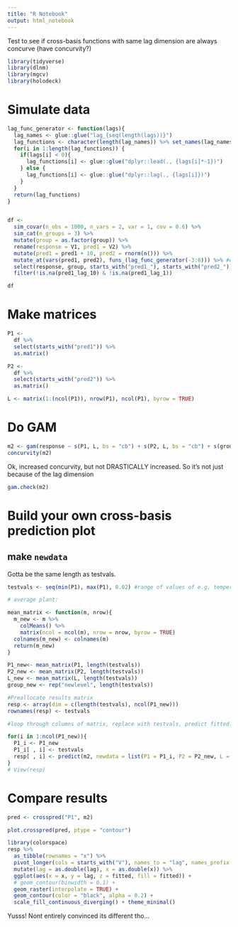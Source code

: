 ```yaml
---
title: "R Notebook"
output: html_notebook
---
```

Test to see if cross-basis functions with same lag dimension are always concurve (have concurvity?)

```r
library(tidyverse)
library(dlnm)
library(mgcv)
library(holodeck)
```

# Simulate data

```r
lag_func_generator <- function(lags){
  lag_names <- glue::glue("lag_{seq(length(lags))}")
  lag_functions <- character(length(lag_names)) %>% set_names(lag_names)
  for(i in 1:length(lag_functions)) {
    if(lags[i] < 0){
      lag_functions[i] <- glue::glue("dplyr::lead(., {lags[i]*-1})")
    } else {
      lag_functions[i] <- glue::glue("dplyr::lag(., {lags[i]})")
    }
  }
  return(lag_functions)
}


df <-
  sim_covar(n_obs = 1000, n_vars = 2, var = 1, cov = 0.6) %>% 
  sim_cat(n_groups = 3) %>% 
  mutate(group = as.factor(group)) %>% 
  rename(response = V1, pred1 = V2) %>% 
  mutate(pred1 = pred1 + 10, pred2 = rnorm(n())) %>% 
  mutate_at(vars(pred1, pred2), funs_(lag_func_generator(-3:6))) %>% #effect should be at 3 days
  select(response, group, starts_with("pred1_"), starts_with("pred2_")) %>% 
  filter(!is.na(pred1_lag_10) & !is.na(pred1_lag_1))

df
```


# Make matrices

```r
P1 <-
  df %>%
  select(starts_with("pred1")) %>% 
  as.matrix()

P2 <- 
  df %>% 
  select(starts_with("pred2")) %>% 
  as.matrix()

L <- matrix(1:(ncol(P1)), nrow(P1), ncol(P1), byrow = TRUE)
```

# Do GAM

```r
m2 <- gam(response ~ s(P1, L, bs = "cb") + s(P2, L, bs = "cb") + s(group, bs = "re"), data = df)
concurvity(m2)
```

Ok, increased concurvity, but not DRASTICALLY increased. So it's not just because of the lag dimension

```r
gam.check(m2)
```


# Build your own cross-basis prediction plot
## make `newdata`

Gotta be the same length as testvals.

```r
testvals <- seq(min(P1), max(P1), 0.02) #range of values of e.g. temperature

# average plant:

mean_matrix <- function(m, nrow){
  m_new <- m %>% 
    colMeans() %>%
    matrix(ncol = ncol(m), nrow = nrow, byrow = TRUE)
  colnames(m_new) <- colnames(m)
  return(m_new)
}

P1_new<- mean_matrix(P1, length(testvals))
P2_new <- mean_matrix(P2, length(testvals))
L_new <- mean_matrix(L, length(testvals))
group_new <- rep("newlevel", length(testvals))
```




```r
#Preallocate results matrix
resp <- array(dim = c(length(testvals), ncol(P1_new)))
rownames(resp) <- testvals

#loop through columns of matrix, replace with testvals, predict fitted.

for(i in 1:ncol(P1_new)){
  P1_i <- P1_new
  P1_i[ , i] <- testvals
  resp[ , i] <- predict(m2, newdata = list(P1 = P1_i, P2 = P2_new, L = L_new, group = group_new))
}
# View(resp)
```

# Compare results
```r
pred <- crosspred("P1", m2)

plot.crosspred(pred, ptype = "contour")
```

```r
library(colorspace)
resp %>% 
  as_tibble(rownames = "x") %>% 
  pivot_longer(cols = starts_with("V"), names_to = "lag", names_prefix = "V", values_to = "fitted") %>% 
  mutate(lag = as.double(lag), x = as.double(x)) %>% 
  ggplot(aes(x = x, y = lag, z = fitted, fill = fitted)) +
  # geom_contour(binwidth = 0.1) +
  geom_raster(interpolate = TRUE) +
  geom_contour(color = "black", alpha = 0.2) +
  scale_fill_continuous_diverging() + theme_minimal()
```
Yusss!  Nont entirely convinced its different tho...

